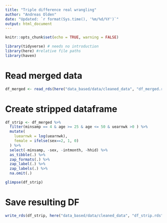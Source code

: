 ```yaml
---
title: "Triple difference real wrangling"
author: "Andreas Olden"
date: "Updated: `r format(Sys.time(), '%m/%d/%Y')`"
output: html_document
---
```


```r
knitr::opts_chunk$set(echo = TRUE, warning = FALSE)
```

```r
library(tidyverse) # needs no introduction
library(here) #relative file paths
library(haven)
```

# Read merged data

```r
df_merged <- read_rds(here("data_based/data/cleaned_data", "df_merged.rds"))
```

# Create stripped dataframe 

```r
df_strip <- df_merged %>%
  filter(minsamp == 4 & age >= 25 & age <= 50 & uearnwk >0 ) %>%
  mutate(
    luearnwk = log(uearnwk),
    female = ifelse(sex==2, 1, 0)
  ) %>%
  select(-minsamp, -sex, -intmonth, -hhid) %>%
  as_tibble(.) %>%
  zap_formats(.) %>%
  zap_label(.) %>%
  zap_labels(.) %>%
  na.omit(.)
```

```r
glimpse(df_strip)
```

# Save resulting DF
```r
write_rds(df_strip, here("data_based/data/cleaned_data", "df_strip.rds"))
```



